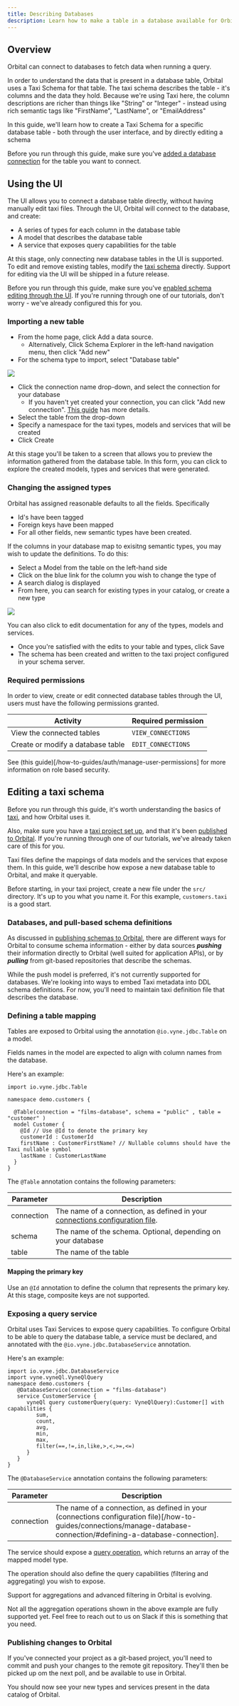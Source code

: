 ```yaml
---
title: Describing Databases
description: Learn how to make a table in a database available for Orbital
---
```



## Overview
Orbital can connect to databases to fetch data when running a query.

In order to understand the data that is present in a database table, Orbital uses a Taxi Schema for that table.
The taxi schema describes the table - it's columns and the data they hold.  Because we're using Taxi here,
the column descriptions are richer than things like "String" or "Integer" - instead using rich semantic tags like "FirstName",
"LastName", or "EmailAddress"

In this guide, we'll learn how to create a Taxi Schema for a specific database table - both through the user interface, and by directly editing a schema

<Callout type='note' title='Before you continue...'>

   Before you run through this guide, make sure you've [added a database connection](../connecting-data-sources/connecting-a-database) for the table you want to connect.

</Callout>

## Using the UI

The UI allows you to connect a database table directly, without having manually edit taxi files.
Through the UI, Orbital will connect to the database, and create:

 * A series of types for each column in the database table
 * A model that describes the database table
 * A service that exposes query capabilities for the table

<Callout type='note' title='Coming soon...'>

   At this stage, only connecting new database tables in the UI is supported.  To edit and remove existing tables,
   modify the [taxi schema](#editing-a-taxi-schema) directly.  Support for editing via the UI will be shipped in a
   future release.

</Callout>


<Callout type='note' title='Before you continue...'>

   Before you run through this guide, make sure you've [enabled schema editing through the UI](./enable-ui-schema-editing/).  If you're running through
   one of our tutorials, don't worry - we've already configured this for you.

</Callout>

### Importing a new table

 * From the home page, click Add a data source.
   * Alternatively, Click Schema Explorer in the left-hand navigation menu, then click "Add new"
 * For the schema type to import, select "Database table"


<img src={NewDataSource.src} />

 * Click the connection name drop-down, and select the connection for your database
   * If you haven't yet created your connection, you can click "Add new connection". [This guide](../connecting-data-sources/connecting-a-database#create-a-connection-when-importing-a-new-data-source) has more details.
 * Select the table from the drop-down
 * Specify a namespace for the taxi types, models and services that will be created
 * Click Create

At this stage you'll be taken to a screen that allows you to preview the information gathered from the database table.
In this form, you can click to explore the created models, types and services that were generated.


### Changing the assigned types
Orbital has assigned reasonable defaults to all the fields.  Specifically

 * Id's have been tagged
 * Foreign keys have been mapped
 * For all other fields, new semantic types have been created.

If the columns in your database map to exisitng semantic types, you may wish to update the definitions.
To do this:

 * Select a Model from the table on the left-hand side
 * Click on the blue link for the column you wish to change the type of
 * A search dialog is displayed
 * From here, you can search for existing types in your catalog, or create a new type

<img src={TypeSearch.src} />

You can also click to edit documentation for any of the types, models and services.

 * Once you're satisfied with the edits to your table and types, click Save
 * The schema has been created and written to the taxi project configured in your schema server.


### Required permissions
In order to view, create or edit connected database tables through the UI, users must have the following permissions granted.

| Activity                          | Required permission |
|-----------------------------------|---------------------|
| View the connected tables         | `VIEW_CONNECTIONS`  |
| Create or modify a database table | `EDIT_CONNECTIONS`  |

See (this guide)[/how-to-guides/auth/manage-user-permissions] for more information on role based security.


## Editing a taxi schema

<Callout type='note' title='Before you continue...'>

   Before you run through this guide, it's worth understanding the basics of [taxi](https://taxilang.org/language-reference/taxi-language/), and how Orbital uses it.

   Also, make sure you have a [taxi project set up](https://taxilang.org/intro/getting-started/), and that it's been [published to Orbital](docs/connecting-data-sources/connecting-a-git-repo/).  If you're running through one of our
   tutorials, we've already taken care of this for you.

</Callout>

Taxi files define the mappings of data models and the services that expose them.
In this guide, we'll describe how expose a new database table to Orbital, and make it queryable.

Before starting, in your taxi project, create a new file under the `src/` directory.  It's up to you what
you name it. For this example, `customers.taxi` is a good start.

### Databases, and pull-based schema definitions

As discussed in [publishing schemas to Orbital](/docs/connecting-data-sources/schema-publication-methods/), there
are different ways for Orbital to consume schema information - either by data sources ***pushing*** their information
directly to Orbital (well suited for application APIs), or by ***pulling*** from git-based repositories that describe the
schemas.

While the push model is preferred, it's not currently supported for databases.  We're looking into ways to embed
Taxi metadata into DDL schema definitions.  For now, you'll need to maintain taxi definition file that describes the
database.


### Defining a table mapping

Tables are exposed to Orbital using the annotation `@io.vyne.jdbc.Table` on a model.

Fields names in the model are expected to align with column names from the database.

Here's an example:

```taxi
import io.vyne.jdbc.Table

namespace demo.customers {

  @Table(connection = "films-database", schema = "public" , table = "customer" )
  model Customer {
    @Id // Use @Id to denote the primary key
    customerId : CustomerId
    firstName : CustomerFirstName? // Nullable columns should have the Taxi nullable symbol
    lastName : CustomerLastName
  }
}
```

The `@Table` annotation contains the following parameters:

| Parameter  | Description                                                                                                                                                                          |
|------------|--------------------------------------------------------------------------------------------------------------------------------------------------------------------------------------|
| connection | The name of a connection, as defined in your [connections configuration file](/docs/connecting-data-sources/connecting-a-database/#defining-a-database-connection). |
| schema     | The name of the schema.  Optional, depending on your database                                                                                                                        |
| table      | The name of the table                                                                                                                                                                |



#### Mapping the primary key
Use an `@Id` annotation to define the column that represents the primary key.  At this stage, composite keys
are not supported.

### Exposing a query service
Orbital uses Taxi Services to expose query capabilities.  To configure Orbital to be able to query the database table, a
service must be declared, and annotated with the `@io.vyne.jdbc.DatabaseService` annotation.

Here's an example:

```
import io.vyne.jdbc.DatabaseService
import vyne.vyneQl.VyneQlQuery
namespace demo.customers {
   @DatabaseService(connection = "films-database")
   service CustomerService {
      vyneQl query customerQuery(query: VyneQlQuery):Customer[] with capabilities {
         sum,
         count,
         avg,
         min,
         max,
         filter(==,!=,in,like,>,<,>=,<=)
      }
   }
}

```


The `@DatabaseService` annotation contains the following parameters:

| Parameter  | Description                                                                                                                                                                          |
|------------|--------------------------------------------------------------------------------------------------------------------------------------------------------------------------------------|
| connection | The name of a connection, as defined in your (connections configuration file)[/how-to-guides/connections/manage-database-connection/#defining-a-database-connection]. |


The service should expose a [query operation](https://docs.taxilang.org/language-reference/describing-services/#query-operations), which returns an array of the mapped model type.

The operation should also define the query capabilities (filtering and aggregating) you wish to expose.

<Callout type='note' title='Coming soon...'>

   Support for aggregations and advanced filtering in Orbital is evolving.

   Not all the aggregation operations shown in the above example are fully supported yet.  Feel free to reach out to us on Slack if this is something that you need.

</Callout>

### Publishing changes to Orbital

<!-- If you've connected your Taxi project to Orbital as a local file-based project, then as soon as you save your changes, they're published to Orbital, and available to use. -->

If you've connected your project as a git-based project, you'll need to commit and push your changes to the remote git repository.  They'll then be picked up om the next poll, and be available to use in Orbital.

You should now see your new types and services present in the data catalog of Orbital.
